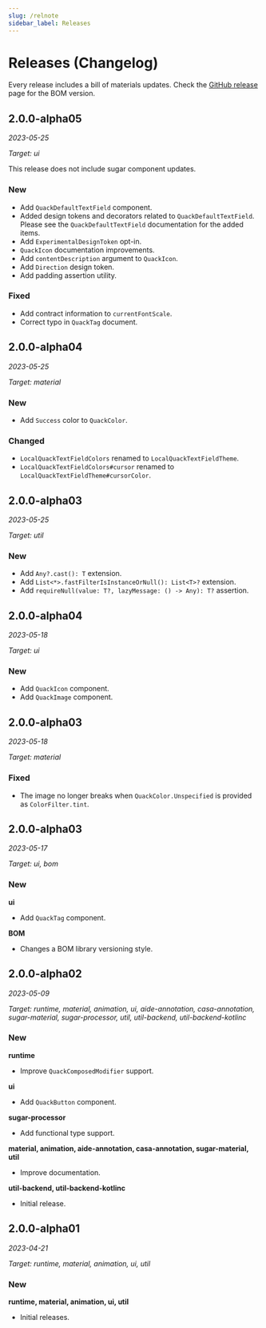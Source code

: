 ```yaml
---
slug: /relnote
sidebar_label: Releases
---
```


# Releases (Changelog)

Every release includes a bill of materials updates. Check the [GitHub release](https://github.com/duckie-team/quack-quack-android/releases) page for the BOM version.

## 2.0.0-alpha05

*2023-05-25*

*Target: ui*

This release does not include sugar component updates.

### New

- Add `QuackDefaultTextField` component.
- Added design tokens and decorators related to `QuackDefaultTextField`. Please see the `QuackDefaultTextField` documentation for the added items.
- Add `ExperimentalDesignToken` opt-in.
- `QuackIcon` documentation improvements.
- Add `contentDescription` argument to `QuackIcon`.
- Add `Direction` design token.
- Add padding assertion utility.

### Fixed

- Add contract information to `currentFontScale`.
- Correct typo in `QuackTag` document.

## 2.0.0-alpha04

*2023-05-25*

*Target: material*

### New

- Add `Success` color to `QuackColor`.

### Changed

- `LocalQuackTextFieldColors` renamed to `LocalQuackTextFieldTheme`.
- `LocalQuackTextFieldColors#cursor` renamed to `LocalQuackTextFieldTheme#cursorColor`.

## 2.0.0-alpha03

*2023-05-25*

*Target: util*

### New

- Add `Any?.cast(): T` extension.
- Add `List<*>.fastFilterIsInstanceOrNull(): List<T>?` extension.
- Add `requireNull(value: T?, lazyMessage: () -> Any): T?` assertion.

## 2.0.0-alpha04

*2023-05-18*

*Target: ui*

### New

- Add `QuackIcon` component.
- Add `QuackImage` component.

## 2.0.0-alpha03

*2023-05-18*

*Target: material*

### Fixed

- The image no longer breaks when `QuackColor.Unspecified` is provided as `ColorFilter.tint`.

## 2.0.0-alpha03

*2023-05-17*

*Target: ui, bom*

### New

**ui**

- Add `QuackTag` component.

**BOM**

- Changes a BOM library versioning style.

## 2.0.0-alpha02

*2023-05-09*

*Target: runtime, material, animation, ui,
aide-annotation, casa-annotation, sugar-material, sugar-processor,
util, util-backend, util-backend-kotlinc*

### New

**runtime**

- Improve `QuackComposedModifier` support.

**ui**

- Add `QuackButton` component.

**sugar-processor**

- Add functional type support.

**material, animation, aide-annotation, casa-annotation, sugar-material, util**

- Improve documentation.

**util-backend, util-backend-kotlinc**

- Initial release.

## 2.0.0-alpha01

*2023-04-21*

*Target: runtime, material, animation, ui, util*

### New

**runtime, material, animation, ui, util**

- Initial releases.
